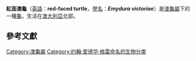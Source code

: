 {{Speciesbox
| name = 紅面澳龜
| image = 
| image_width = 
| image_caption = 
| fossil_range =
| status = LC
| status_system = iucn2.3
| genus = Emydura
| species = victoriae
| authority = ([[John_Edward_Gray|Gray]], 1842)<ref name=gray1841>Gray, J.E. 1841. Description of some hitherto unrecorded species of Australian reptiles and batrachians. pp 51-57.  in Gray, J.E. Zoological Miscellaney. London: Treutal, Wurtz and Co.</ref>
| synonyms = 
* ''Hydraspis victoriae'' <small>Gray, 1842</small>
* ''Chelymys victoriae'' <small>Gray, 1872</small>
* ''Emydura victoriae'' <small>Worrell, 1964</small>
* ''Tropicochelymys victoriae'' <small>Wells & Wellington, 1985</small>
* ''Emydura victoria'' <small>Cann, 1997</small> ''([[ex_errore|ex errore]])''
| synonyms_ref=<ref name="Fritz 2007">{{Cite journal | journal = Vertebrate Zoology | title = Checklist of Chelonians of the World | year = 2007 | author = Fritz Uwe | coauthors = Peter Havaš | volume = 57 | issue = 2 | pages = 334 | id = ISSN 18640-5755 | url = http://www.cnah.org/pdf_files/851.pdf | archiveurl = https://www.webcitation.org/5v20ztMND?url=http://www.cnah.org/pdf_files/851.pdf | archivedate = 2010-12-17 | accessdate = 29 May 2012 | deadurl = yes }}</ref>
}}

'''紅面澳龜'''（[[英語|英語]]：'''red-faced turtle'''，[[學名|學名]]：'''''Emydura victoriae'''''）是[[澳龜屬|澳龜屬]]下的一種[[龜|龜]]，生活在[[澳大利亞|澳大利亞]]北部。

== 參考文獻 ==
{{reflist}}
{{Taxonbar|from=Q2377830}}

[[Category:澳龜屬|Category:澳龜屬]]
[[Category:约翰·爱德华·格雷命名的生物分类|Category:约翰·爱德华·格雷命名的生物分类]]


{{Turtle-stub}}